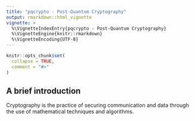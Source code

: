 ```yaml
---
title: "pqcrypto - Post-Quantum Cryptography"
output: rmarkdown::html_vignette
vignette: >
  %\VignetteIndexEntry{pqcrypto - Post-Quantum Cryptography}
  %\VignetteEngine{knitr::rmarkdown}
  %\VignetteEncoding{UTF-8}
---
```


```r
knitr::opts_chunk$set(
  collapse = TRUE,
  comment = "#>"
)
```


## A brief introduction

Cryptography is the practice of securing communication and data through the use of mathematical techniques and algorithms.
